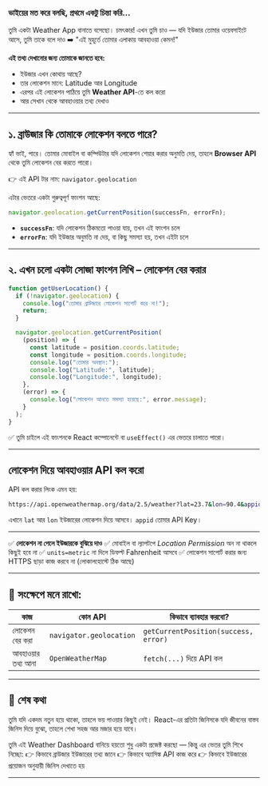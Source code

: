 ### ভাইয়ের মত করে বলছি, প্রথমে একটু চিন্তা করি...

তুমি একটা Weather App বানাতে বসেছো। চমৎকার!
এখন তুমি চাও —
যদি ইউজার তোমার ওয়েবসাইটে আসে, তুমি তাকে বলে দাও
➡️ "এই মুহূর্তে তোমার এলাকায় আবহাওয়া কেমন!"

**এই তথ্য দেখানোর জন্য তোমাকে জানতে হবে:**

- ইউজার এখন কোথায় আছে?
- তার লোকেশন মানে: Latitude আর Longitude
- এরপর এই লোকেশন পাঠিয়ে তুমি **Weather API**-তে কল করো
- আর সেখান থেকে আবহাওয়ার তথ্য দেখাও

---

## ১. ব্রাউজার কি তোমাকে লোকেশন বলতে পারে?

হ্যাঁ ভাই, পারে।
তোমার মোবাইল বা কম্পিউটার যদি লোকেশন শেয়ার করার অনুমতি দেয়, তাহলে **Browser API** থেকে তুমি লোকেশন বের করতে পারো।

👉 এই API টার নাম: `navigator.geolocation`

এটার ভেতরে একটা গুরুত্বপূর্ণ ফাংশন আছে:

```js
navigator.geolocation.getCurrentPosition(successFn, errorFn);
```

- **`successFn`**: যদি লোকেশন ঠিকমতো পাওয়া যায়, তখন এই ফাংশন চলে
- **`errorFn`**: যদি ইউজার অনুমতি না দেয়, বা কিছু সমস্যা হয়, তখন এইটা চলে

---

## ২. এখন চলো একটা সোজা ফাংশন লিখি – লোকেশন বের করার

```js
function getUserLocation() {
  if (!navigator.geolocation) {
    console.log("তোমার ব্রাউজারে লোকেশন সাপোর্ট করে না!");
    return;
  }

  navigator.geolocation.getCurrentPosition(
    (position) => {
      const latitude = position.coords.latitude;
      const longitude = position.coords.longitude;
      console.log("তোমার অবস্থান:");
      console.log("Latitude:", latitude);
      console.log("Longitude:", longitude);
    },
    (error) => {
      console.log("লোকেশন আনতে সমস্যা হয়েছে:", error.message);
    }
  );
}
```

✅ তুমি চাইলে এই ফাংশনকে React কম্পোনেন্টে বা `useEffect()` এর ভেতরে চালাতে পারো।

---

## লোকেশন দিয়ে আবহাওয়ার API কল করো

API কল করার লিংক এমন হয়:

```bash
https://api.openweathermap.org/data/2.5/weather?lat=23.7&lon=90.4&appid=YOUR_API_KEY&units=metric
```

এখানে `lat` আর `lon` ইউজারের লোকেশন দিয়ে আসবে। `appid` তোমার API Key।

---

✅ **লোকেশন না পেলে ইউজারকে বুঝিয়ে দাও**
✅ মোবাইল বা ল্যাপটপে _Location Permission_ অন না থাকলে কিছুই হবে না
✅ `units=metric` না দিলে ডিফল্ট Fahrenheit আসবে
✅ লোকেশন সাপোর্ট করার জন্য HTTPS ছাড়া কাজ করবে না (লোকালহোস্টে ঠিক আছে)

---

## 📌 সংক্ষেপে মনে রাখো:

| কাজ               | কোন API                 | কিভাবে ব্যাবহার করবো?                |
| ----------------- | ----------------------- | ------------------------------------ |
| লোকেশন বের করা    | `navigator.geolocation` | `getCurrentPosition(success, error)` |
| আবহাওয়ার তথ্য আনা | `OpenWeatherMap`        | `fetch(...)` দিয়ে API কল             |

---

## 🎁 শেষ কথা

তুমি যদি একদম নতুন হয়ে থাকো, তাহলে ভয় পাওয়ার কিছুই নেই।
React-এর প্রতিটা জিনিসকে যদি জীবনের বাস্তব জিনিস দিয়ে বুঝো, তাহলে শেখা সহজ আর মজার হয়ে যাবে।

তুমি এই Weather Dashboard বানিয়ে হয়তো শুধু একটা প্রজেক্ট করছো —
কিন্তু এর ভেতর তুমি শিখে নিচ্ছো:
👉 কিভাবে ব্রাউজার ইউজারের তথ্য জানে
👉 কিভাবে অ্যাসিঙ্ক API কাজ করে
👉 কিভাবে ইউজারের প্রয়োজন অনুযায়ী জিনিস দেখাতে হয়

---
